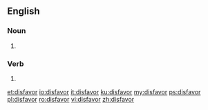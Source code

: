 ==English==

===Noun===
{{en-noun}}

# {{alternative spelling of|disfavour|from=US}}

===Verb===
{{en-verb}}

# {{alternative spelling of|disfavour|from=US}}

[[et:disfavor]]
[[io:disfavor]]
[[it:disfavor]]
[[ku:disfavor]]
[[my:disfavor]]
[[ps:disfavor]]
[[pl:disfavor]]
[[ro:disfavor]]
[[vi:disfavor]]
[[zh:disfavor]]
